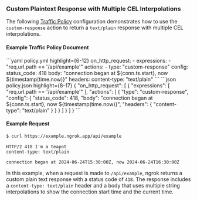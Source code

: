

### Custom Plaintext Response with Multiple CEL Interpolations

The following [Traffic Policy](/docs/traffic-policy/)
configuration demonstrates how to use the `custom-response` action to return a
`text/plain` response with multiple CEL interpolations.

#### Example Traffic Policy Document

<CodeGroup>
```yaml policy.yml highlight={6-12}
on_http_request:
  - expressions:
    - "req.url.path == '/api/example'"
    actions:
    - type: "custom-response"
    config:
    status_code: 418
    body: "connection began at ${conn.ts.start}, now ${timestamp(time.now)}"
    headers:
    content-type: "text/plain"
```
```json policy.json highlight={8-17}
{
  "on_http_request": [
    {
      "expressions": [
        "req.url.path == '/api/example'"
      ],
      "actions": [
        {
          "type": "custom-response",
          "config": {
            "status_code": 418,
            "body": "connection began at ${conn.ts.start}, now ${timestamp(time.now)}",
            "headers": {
              "content-type": "text/plain"
            }
          }
        }
      ]
    }
  ]
}
```
</CodeGroup>

#### Example Request

```bash
$ curl https://example.ngrok.app/api/example
```

```http
HTTP/2 418 I'm a teapot
content-type: text/plain

connection began at 2024-06-24T15:30:00Z, now 2024-06-24T16:30:00Z
```

In this example, when a request is made to `/api/example`, ngrok returns a
custom plain text response with a status code of `418`. The response includes a
`content-type: text/plain` header and a body that uses multiple string
interpolations to show the connection start time and the current time.

